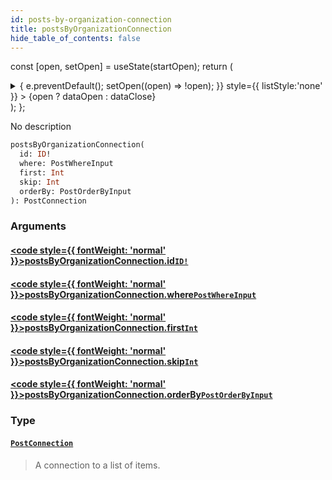 ```yaml
---
id: posts-by-organization-connection
title: postsByOrganizationConnection
hide_table_of_contents: false
---
```






const [open, setOpen] = useState(startOpen);
return (
<details {...(open ? { open: true } : {})} className="details" style={{ border:'none', boxShadow:'none', background:'var(--ifm-background-color)' }}>
<summary
onClick={(e) => {
e.preventDefault();
setOpen((open) => !open);
}}
style={{ listStyle:'none' }} >
{open ? dataOpen : dataClose}
</summary>
{open && children}
</details>
);
};

No description

```graphql
postsByOrganizationConnection(
  id: ID!
  where: PostWhereInput
  first: Int
  skip: Int
  orderBy: PostOrderByInput
): PostConnection
```

### Arguments

#### [<code style={{ fontWeight: 'normal' }}>postsByOrganizationConnection.<b>id</b></code>](#)<Bullet />[`ID!`](../../../docs/schema/scalars/id) <Badge class="secondary" text="non-null"/> <Badge class="secondary" text="scalar"/>

>

#### [<code style={{ fontWeight: 'normal' }}>postsByOrganizationConnection.<b>where</b></code>](#)<Bullet />[`PostWhereInput`](../../../docs/schema/inputs/post-where-input) <Badge class="secondary" text="input"/>

>

#### [<code style={{ fontWeight: 'normal' }}>postsByOrganizationConnection.<b>first</b></code>](#)<Bullet />[`Int`](../../../docs/schema/scalars/int) <Badge class="secondary" text="scalar"/>

>

#### [<code style={{ fontWeight: 'normal' }}>postsByOrganizationConnection.<b>skip</b></code>](#)<Bullet />[`Int`](../../../docs/schema/scalars/int) <Badge class="secondary" text="scalar"/>

>

#### [<code style={{ fontWeight: 'normal' }}>postsByOrganizationConnection.<b>orderBy</b></code>](#)<Bullet />[`PostOrderByInput`](../../../docs/schema/enums/post-order-by-input) <Badge class="secondary" text="enum"/>

>

### Type

#### [`PostConnection`](../../../docs/schema/objects/post-connection) <Badge class="secondary" text="object"/>

> A connection to a list of items.
